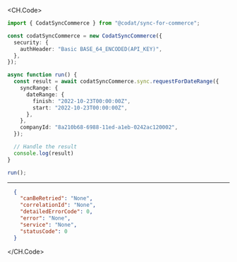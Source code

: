 
<CH.Code>
```typescript RequestForDateRange.ts
import { CodatSyncCommerce } from "@codat/sync-for-commerce";

const codatSyncCommerce = new CodatSyncCommerce({
  security: {
    authHeader: "Basic BASE_64_ENCODED(API_KEY)",
  },
});

async function run() {
  const result = await codatSyncCommerce.sync.requestForDateRange({
    syncRange: {
      dateRange: {
        finish: "2022-10-23T00:00:00Z",
        start: "2022-10-23T00:00:00Z",
      },
    },
    companyId: "8a210b68-6988-11ed-a1eb-0242ac120002",
  });

  // Handle the result
  console.log(result)
}

run();
```
---

```json Example Response
  {
    "canBeRetried": "None",
    "correlationId": "None",
    "detailedErrorCode": 0,
    "error": "None",
    "service": "None",
    "statusCode": 0
  }
```
</CH.Code>
